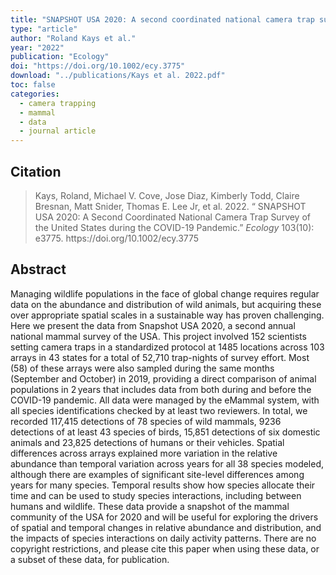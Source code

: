 ```yaml
---
title: "SNAPSHOT USA 2020: A second coordinated national camera trap survey of the United States during the COVID‐19 pandemic"
type: "article"
author: "Roland Kays et al."
year: "2022"
publication: "Ecology"
doi: "https://doi.org/10.1002/ecy.3775"
download: "../publications/Kays et al. 2022.pdf"
toc: false
categories:
  - camera trapping
  - mammal
  - data
  - journal article
---
```


## Citation 

> Kays, Roland, Michael V. Cove, Jose Diaz, Kimberly Todd, Claire Bresnan, Matt Snider, Thomas E. Lee Jr, et al. 2022. “ SNAPSHOT USA 2020: A Second Coordinated National Camera Trap Survey of the United States during the COVID-19 Pandemic.” *Ecology* 103(10): e3775. https://doi.org/10.1002/ecy.3775

## Abstract

Managing wildlife populations in the face of global change requires regular data on the abundance and distribution of wild animals, but acquiring these over appropriate spatial scales in a sustainable way has proven challenging. Here we present the data from Snapshot USA 2020, a second annual national mammal survey of the USA. This project involved 152 scientists setting camera traps in a standardized protocol at 1485 locations across 103 arrays in 43 states for a total of 52,710 trap-nights of survey effort. Most (58) of these arrays were also sampled during the same months (September and October) in 2019, providing a direct comparison of animal populations in 2 years that includes data from both during and before the COVID-19 pandemic. All data were managed by the eMammal system, with all species identifications checked by at least two reviewers. In total, we recorded 117,415 detections of 78 species of wild mammals, 9236 detections of at least 43 species of birds, 15,851 detections of six domestic animals and 23,825 detections of humans or their vehicles. Spatial differences across arrays explained more variation in the relative abundance than temporal variation across years for all 38 species modeled, although there are examples of significant site-level differences among years for many species. Temporal results show how species allocate their time and can be used to study species interactions, including between humans and wildlife. These data provide a snapshot of the mammal community of the USA for 2020 and will be useful for exploring the drivers of spatial and temporal changes in relative abundance and distribution, and the impacts of species interactions on daily activity patterns. There are no copyright restrictions, and please cite this paper when using these data, or a subset of these data, for publication.